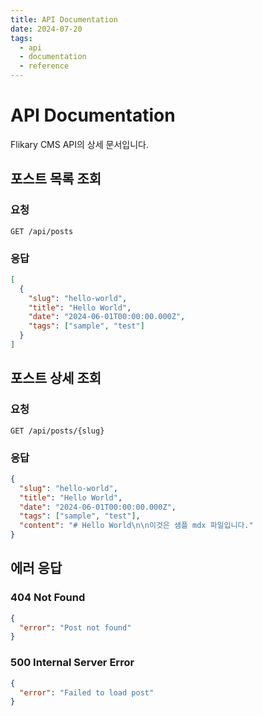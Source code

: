 ```yaml
---
title: API Documentation
date: 2024-07-20
tags:
  - api
  - documentation
  - reference
---
```


# API Documentation

Flikary CMS API의 상세 문서입니다.

## 포스트 목록 조회

### 요청
```
GET /api/posts
```

### 응답
```json
[
  {
    "slug": "hello-world",
    "title": "Hello World",
    "date": "2024-06-01T00:00:00.000Z",
    "tags": ["sample", "test"]
  }
]
```

## 포스트 상세 조회

### 요청
```
GET /api/posts/{slug}
```

### 응답
```json
{
  "slug": "hello-world",
  "title": "Hello World",
  "date": "2024-06-01T00:00:00.000Z",
  "tags": ["sample", "test"],
  "content": "# Hello World\n\n이것은 샘플 mdx 파일입니다."
}
```

## 에러 응답

### 404 Not Found
```json
{
  "error": "Post not found"
}
```

### 500 Internal Server Error
```json
{
  "error": "Failed to load post"
}
``` 